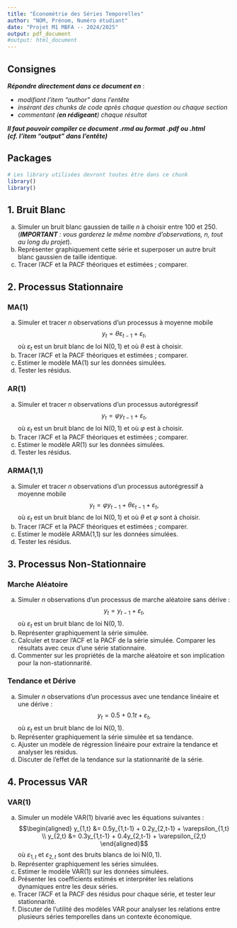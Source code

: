 ```yaml
---
title: "Économétrie des Séries Temporelles"
author: "NOM, Prénom, Numéro étudiant"
date: "Projet M1 MBFA -- 2024/2025"
output: pdf_document
#output: html_document
---
```


## Consignes

***Répondre directement dans ce document en*** :

  - *modifiant l'item "author" dans l'entête*
  - *insérant des chunks de code après chaque question ou chaque section*
  - *commentant (**en rédigeant**) chaque résultat*

***Il faut pouvoir compiler ce document .rmd au format .pdf ou .html (cf. l'item "output" dans l'entête)***

## Packages

```r
# Les library utilisées devront toutes être dans ce chunk
library()
library()
```

## 1. Bruit Blanc

  a. Simuler un bruit blanc gaussien de taille $n$ à choisir entre 100 et 250.
  (***IMPORTANT** : vous garderez le même nombre d'observations, $n$, tout au long du projet*).
  b. Représenter graphiquement cette série et superposer un autre bruit blanc gaussien de taille identique.
  c. Tracer l'ACF et la PACF théoriques et estimées ; comparer.

## 2. Processus Stationnaire

### MA(1)
  a. Simuler et tracer $n$ observations d'un processus à moyenne mobile
  $$y_t = \theta \varepsilon_{t-1} +  \varepsilon_{t},$$
  où $\varepsilon_{t}$ est un bruit blanc de loi $\mathsf{N}(0,1)$ et où $\theta$ est à choisir.
  b. Tracer l'ACF et la PACF théoriques et estimées ; comparer.
  c. Estimer le modèle MA(1) sur les données simulées.
  d. Tester les résidus.

### AR(1)
  a. Simuler et tracer $n$ observations d'un processus autorégressif
  $$y_t = \varphi y_{t-1} +  \varepsilon_{t},$$
  où $\varepsilon_{t}$ est un bruit blanc de loi $\mathsf{N}(0,1)$ et où $\varphi$ est à choisir.
  b. Tracer l'ACF et la PACF théoriques et estimées ; comparer.
  c. Estimer le modèle AR(1) sur les données simulées.
  d. Tester les résidus.

### ARMA(1,1)
  a. Simuler et tracer $n$ observations d'un processus autorégressif à moyenne mobile
  $$y_t = \varphi y_{t-1} + \theta \varepsilon_{t-1} + \varepsilon_{t},$$
  où $\varepsilon_{t}$ est un bruit blanc de loi $\mathsf{N}(0,1)$ et où $\theta$ et $\varphi$ sont à choisir.
  b. Tracer l'ACF et la PACF théoriques et estimées ; comparer.
  c. Estimer le modèle ARMA(1,1) sur les données simulées.
  d. Tester les résidus.

## 3. Processus Non-Stationnaire

### Marche Aléatoire

  a. Simuler $n$ observations d'un processus de marche aléatoire sans dérive :
  $$y_t = y_{t-1} + \varepsilon_{t},$$
  où $\varepsilon_{t}$ est un bruit blanc de loi $\mathsf{N}(0,1)$.
  b. Représenter graphiquement la série simulée.
  c. Calculer et tracer l'ACF et la PACF de la série simulée. Comparer les résultats avec ceux d'une série stationnaire.
  d. Commenter sur les propriétés de la marche aléatoire et son implication pour la non-stationnarité.

### Tendance et Dérive

  a. Simuler $n$ observations d'un processus avec une tendance linéaire et une dérive :
  $$y_t = 0.5 + 0.1t + \varepsilon_{t},$$
  où $\varepsilon_{t}$ est un bruit blanc de loi $\mathsf{N}(0,1)$.
  b. Représenter graphiquement la série simulée et sa tendance.
  c. Ajuster un modèle de régression linéaire pour extraire la tendance et analyser les résidus.
  d. Discuter de l'effet de la tendance sur la stationnarité de la série.

## 4. Processus VAR

### VAR(1)

  a. Simuler un modèle VAR(1) bivarié avec les équations suivantes :
  $$\begin{aligned}
  y_{1,t} &= 0.5y_{1,t-1} + 0.2y_{2,t-1} + \varepsilon_{1,t} \\
  y_{2,t} &= 0.3y_{1,t-1} + 0.4y_{2,t-1} + \varepsilon_{2,t}
  \end{aligned}$$
  où $\varepsilon_{1,t}$ et $\varepsilon_{2,t}$ sont des bruits blancs de loi $\mathsf{N}(0,1)$.
  b. Représenter graphiquement les séries simulées.
  c. Estimer le modèle VAR(1) sur les données simulées. 
  d. Présenter les coefficients estimés et interpréter les relations dynamiques entre les deux séries.
  e. Tracer l'ACF et la PACF des résidus pour chaque série, et tester leur stationnarité.
  f. Discuter de l'utilité des modèles VAR pour analyser les relations entre plusieurs séries temporelles dans un contexte économique.
